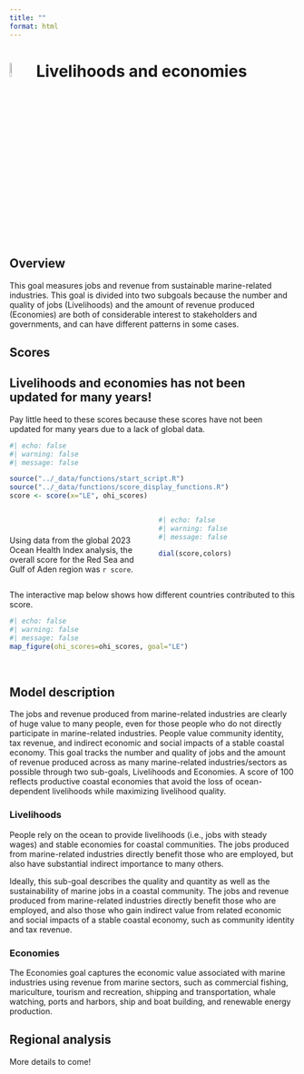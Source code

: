 ```yaml
---
title: ""
format: html
---
```


# ![](livelihoods-and-economies.svg){width="8%" height="8%" color="red"} Livelihoods and economies

## Overview

This goal measures jobs and revenue from sustainable marine-related industries. This goal is divided into two subgoals because the number and quality of jobs (Livelihoods) and the amount of revenue produced (Economies) are both of considerable interest to stakeholders and governments, and can have different patterns in some cases.

## Scores
::: {.callout-important}
## Livelihoods and economies has not been updated for many years!

Pay little heed to these scores because these scores have not been updated for many years due to a lack of global data.

:::


```r
#| echo: false
#| warning: false
#| message: false

source("../_data/functions/start_script.R")
source("../_data/functions/score_display_functions.R")
score <- score(x="LE", ohi_scores)

```

::: columns
::: {.column width="50%"}
<br> <br> Using data from the global 2023 Ocean Health Index analysis, the overall score for the Red Sea and Gulf of Aden region was `r score`.
:::

::: {.column width="50%"}
```r
#| echo: false
#| warning: false
#| message: false

dial(score,colors)

```
:::
:::

The interactive map below shows how different countries contributed to this score.

```r
#| echo: false
#| warning: false
#| message: false
map_figure(ohi_scores=ohi_scores, goal="LE")

```

<br>

## Model description
The jobs and revenue produced from marine-related industries are clearly of huge value to many people, even for those people who do not directly participate in marine-related industries. People value community identity, tax revenue, and indirect economic and social impacts of a stable coastal economy. This goal tracks the number and quality of jobs and the amount of revenue produced across as many marine-related industries/sectors as possible through two sub-goals, Livelihoods and Economies. A score of 100 reflects productive coastal economies that avoid the loss of ocean-dependent livelihoods while maximizing livelihood quality.

### Livelihoods
People rely on the ocean to provide livelihoods (i.e., jobs with steady wages) and stable economies for coastal communities. The jobs produced from marine-related industries directly benefit those who are employed, but also have substantial indirect importance to many others.

Ideally, this sub-goal describes the quality and quantity as well as the sustainability of marine jobs in a coastal community. The jobs and revenue produced from marine-related industries directly benefit those who are employed, and also those who gain indirect value from related economic and social impacts of a stable coastal economy, such as community identity and tax revenue.

### Economies
The Economies goal captures the economic value associated with marine industries using revenue from marine sectors, such as commercial fishing, mariculture, tourism and recreation, shipping and transportation, whale watching, ports and harbors, ship and boat building, and renewable energy production.

## Regional analysis

More details to come!

```r

```
